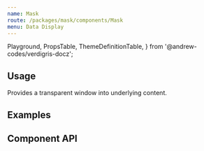 ```yaml
---
name: Mask
route: /packages/mask/components/Mask
menu: Data Display
---
```


  Playground,
  PropsTable,
  ThemeDefinitionTable,
} from '@andrew-codes/verdigris-docz';

## Usage

Provides a transparent window into underlying content.

## Examples

<Playground data-test="examples">
  <Mask height={100} width={100}>
    <div style={{ background: 'blue', height: '1000px', width: '1000px' }} />
  </Mask>
  <Mask circular height={100} width={100}>
    <div style={{ background: 'blue', height: '1000px', width: '1000px' }} />
  </Mask>
</Playground>

## Component API

<PropsTable of={Mask} />
